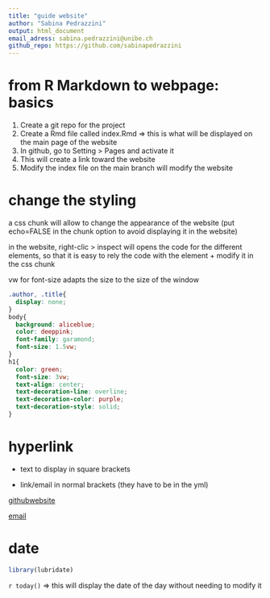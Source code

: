 ```yaml
---
title: "guide website"
author: "Sabina Pedrazzini"
output: html_document
email_adress: sabina.pedrazzini@unibe.ch
github_repo: https://github.com/sabinapedrazzini
---
```


# from R Markdown to webpage: basics

1.  Create a git repo for the project
2.  Create a Rmd file called index.Rmd =\> this is what will be displayed on the main page of the website
3.  In github, go to Setting \> Pages and activate it
4.  This will create a link toward the website
5.  Modify the index file on the main branch will modify the website

# change the styling

a css chunk will allow to change the appearance of the website (put echo=FALSE in the chunk option to avoid displaying it in the website)

in the website, right-clic \> inspect will opens the code for the different elements, so that it is easy to rely the code with the element + modify it in the css chunk

vw for font-size adapts the size to the size of the window

```css
.author, .title{
  display: none;
}
body{
  background: aliceblue;
  color: deeppink;
  font-family: garamond;
  font-size: 1.5vw;
}
h1{
  color: green;
  font-size: 3vw;
  text-align: center;
  text-decoration-line: overline;
  text-decoration-color: purple;
  text-decoration-style: solid; 
}
```

# hyperlink

-   text to display in square brackets

-   link/email in normal brackets (they have to be in the yml)

[githubwebsite](%60r%20rmarkdown::metadata$guthub_repo%60)

[email](mailto:%60r%20rmarkdown::metadata$email_adress%60)

# date

```r
library(lubridate)
```

`r today()` =\> this will display the date of the day without needing to modify it
